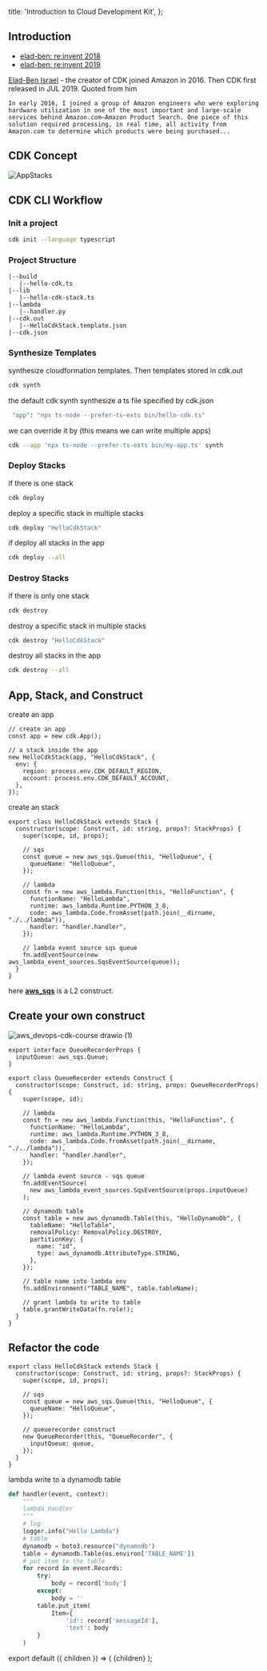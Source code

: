   title: 'Introduction to Cloud Development Kit',
};


## Introduction

- [elad-ben: re:invent 2018](https://www.youtube.com/watch?v=Lh-kVC2r2AU)
- [elad-ben: re:invent 2019](https://www.youtube.com/watch?v=9As_ZIjUGmY&list=LL&index=221)

[Elad-Ben Israel](https://thecdkbook.com/foreword.html) - the creator of CDK joined Amazon in 2016. Then CDK first released in JUL 2019. Quoted from him
 
```In early 2016, I joined a group of Amazon engineers who were exploring hardware utilization in one of the most important and large-scale services behind Amazon.com—Amazon Product Search. One piece of this solution required processing, in real time, all activity from Amazon.com to determine which products were being purchased...```

## CDK Concept 

![AppStacks](https://user-images.githubusercontent.com/20411077/175946588-4b5d3f6c-59bf-4a8d-9ee3-2602202fcb43.png)


## CDK CLI Workflow 

### Init a project 
```bash 
cdk init --language typescript 
```
### Project Structure 
```
|--build
   |--hello-cdk.ts
|--lib
   |--hello-cdk-stack.ts
|--lambda
   |--handler.py 
|--cdk.out
   |--HelloCdkStack.template.json
|--cdk.json
```
### Synthesize Templates
synthesize cloudformation templates. Then templates stored in cdk.out
```bash 
cdk synth 
```
the default cdk synth synthesize a ts file specified by cdk.json   
```bash 
 "app": "npx ts-node --prefer-ts-exts bin/hello-cdk.ts"
```
we can override it by (this means we can write multiple apps)
```bash 
cdk --app 'npx ts-node --prefer-ts-exts bin/my-app.ts' synth
```
### Deploy Stacks
if there is one stack 
```bash
cdk deploy
```
deploy a specific stack in multiple stacks 
```bash 
cdk deploy "HelloCdkStack"
```
if deploy all stacks in the app 
```bash 
cdk deploy --all 
```

### Destroy Stacks 
if there is only one stack 
```bash 
cdk destroy 
```
destroy a specific stack in multiple stacks 
```bash 
cdk destroy "HelloCdkStack"
```
destroy all stacks in the app 
```bash 
cdk destroy --all 
```

## App, Stack, and Construct 
create an app 
```tsx
// create an app 
const app = new cdk.App();

// a stack inside the app 
new HelloCdkStack(app, "HelloCdkStack", {
  env: {
    region: process.env.CDK_DEFAULT_REGION, 
    account: process.env.CDK_DEFAULT_ACCOUNT,
  },
});
```

create an stack 
```tsx
export class HelloCdkStack extends Stack {
  constructor(scope: Construct, id: string, props?: StackProps) {
    super(scope, id, props);

    // sqs
    const queue = new aws_sqs.Queue(this, "HelloQueue", {
      queueName: "HelloQueue",
    });

    // lambda
    const fn = new aws_lambda.Function(this, "HelloFunction", {
      functionName: "HelloLambda",
      runtime: aws_lambda.Runtime.PYTHON_3_8,
      code: aws_lambda.Code.fromAsset(path.join(__dirname, "./../lambda")),
      handler: "handler.handler",
    });

    // lambda event source sqs queue
    fn.addEventSource(new aws_lambda_event_sources.SqsEventSource(queue));
  }
}
```
here **[aws_sqs](https://docs.aws.amazon.com/cdk/api/v2/docs/aws-cdk-lib.aws_sqs.Queue.html)** is a L2 construct. 

## Create your own construct 

![aws_devops-cdk-course drawio (1)](https://user-images.githubusercontent.com/20411077/175960880-64588f85-67d5-4d87-94e0-a3d4bcdee40b.png)


```tsx
export interface QueueRecorderProps {
  inputQueue: aws_sqs.Queue;
}

export class QueueRecorder extends Construct {
  constructor(scope: Construct, id: string, props: QueueRecorderProps) {
    super(scope, id);

    // lambda
    const fn = new aws_lambda.Function(this, "HelloFunction", {
      functionName: "HelloLambda",
      runtime: aws_lambda.Runtime.PYTHON_3_8,
      code: aws_lambda.Code.fromAsset(path.join(__dirname, "./../lambda")),
      handler: "handler.handler",
    });

    // lambda event source - sqs queue
    fn.addEventSource(
      new aws_lambda_event_sources.SqsEventSource(props.inputQueue)
    );

    // dynamodb table
    const table = new aws_dynamodb.Table(this, "HelloDynamoDb", {
      tableName: "HelloTable",
      removalPolicy: RemovalPolicy.DESTROY,
      partitionKey: {
        name: "id",
        type: aws_dynamodb.AttributeType.STRING,
      },
    });

    // table name into lambda env
    fn.addEnvironment("TABLE_NAME", table.tableName);

    // grant lambda to write to table
    table.grantWriteData(fn.role!);
  }
}
```

## Refactor the code 
```tsx
export class HelloCdkStack extends Stack {
  constructor(scope: Construct, id: string, props?: StackProps) {
    super(scope, id, props);

    // sqs
    const queue = new aws_sqs.Queue(this, "HelloQueue", {
      queueName: "HelloQueue",
    });

    // queuerecorder construct
    new QueueRecorder(this, "QueueRecorder", {
      inputQueue: queue,
    });
  }
}
```

lambda write to a dynamodb table
```python
def handler(event, context):
    """
    lambda handler
    """
    # log
    logger.info("Hello Lambda")
    # table  
    dynamodb = boto3.resource("dynamodb")
    table = dynamodb.Table(os.environ['TABLE_NAME'])
    # put item to the table 
    for record in event.Records:
        try: 
            body = record['body']
        except:
            body = ''
        table.put_item(
            Item={
                'id': record['messageId'],
                'text': body
        }
    )
```


export default ({ children }) => (
  <MyLayoutTest frontmatter={meta}>{children}</MyLayoutTest>
);
